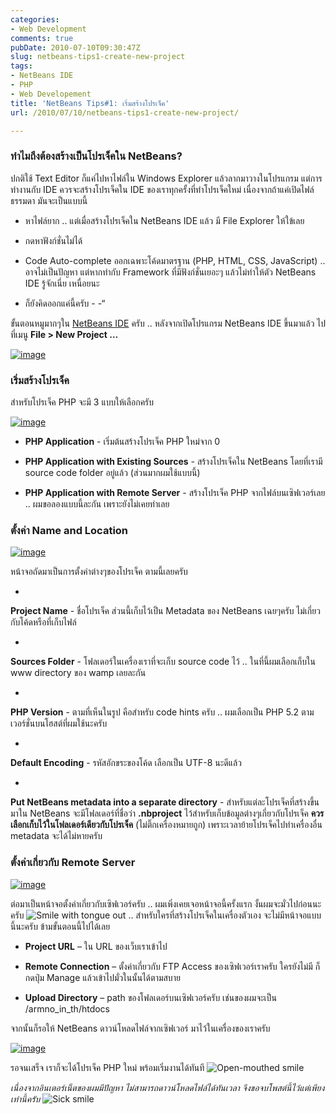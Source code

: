 ```yaml
---
categories:
- Web Development
comments: true
pubDate: 2010-07-10T09:30:47Z
slug: netbeans-tips1-create-new-project
tags:
- NetBeans IDE
- PHP
- Web Developement
title: 'NetBeans Tips#1: เริ่มสร้างโปรเจ็ค'
url: /2010/07/10/netbeans-tips1-create-new-project/

---
```


### ทำไมถึงต้องสร้างเป็นโปรเจ็คใน NetBeans?


ปกติใช้ Text Editor ก็แค่ไปหาไฟล์ใน Windows Explorer แล้วลากมาวางในโปรแกรม แต่การทำงานกับ IDE ควรจะสร้างโปรเจ็คใน IDE ของเราทุกครั้งที่ทำโปรเจ็คใหม่ เนื่องจากถ้าแค่เปิดไฟล์ธรรมดา มันจะเป็นแบบนี้




  * หาไฟล์ยาก .. แต่เมื่อสร้างโปรเจ็คใน NetBeans IDE แล้ว มี File Explorer ให้ใข้เลย


  * กดหาฟังก์ชั่นไม่ได้


  * Code Auto-complete ออกเฉพาะโค้ดมาตรฐาน (PHP, HTML, CSS, JavaScript) .. อาจไม่เป็นปัญหา แต่หากทำกับ Framework ที่มีฟังก์ชั่นเยอะๆ แล้วไม่ทำให้ตัว NetBeans IDE รู้จักเนี่ย เหนื่อยนะ


  * ก็ยังคิดออกแค่นี้ครับ - -“


ขั้นตอนหมูมากๆใน [NetBeans IDE](https://armno.in.th/content/netbeans-ide) ครับ .. หลังจากเปิดโปรแกรม NetBeans IDE ขึ้นมาแล้ว ไปที่เมนู **File > New Project …**

[![image](https://files.armno.in.th/uploads/2010/07/image_thumb.png)](https://files.armno.in.th/uploads/2010/07/image.png)




### เริ่มสร้างโปรเจ็ค


สำหรับโปรเจ็ค PHP จะมี 3 แบบให้เลือกครับ

[![image](https://files.armno.in.th/uploads/2010/07/image_thumb1.png)](https://files.armno.in.th/uploads/2010/07/image1.png)




  * **PHP Application** - เริ่มต้นสร้างโปรเจ็ค PHP ใหม่จาก 0


  * **PHP Application with Existing Sources** - สร้างโปรเจ็คใน NetBeans โดยที่เรามี source code folder อยู่แล้ว (ส่วนมากผมใช้แบบนี้)


  * **PHP Application with Remote Server** - สร้างโปรเจ็ค PHP จากไฟล์บนเซิฟเวอร์เลย .. ผมขอลองแบบนี้ละกัน เพราะยังไม่เคยทำเลย




### ตั้งค่า Name and Location


[![image](https://files.armno.in.th/uploads/2010/07/image_thumb2.png)](https://files.armno.in.th/uploads/2010/07/image2.png)

หน้าจอถัดมาเป็นการตั้งค่าต่างๆของโปรเจ็ค ตามนี้เลยครับ




  *


**Project Name** - ชื่อโปรเจ็ค ส่วนนี้เก็บไว้เป็น Metadata ของ NetBeans เฉยๆครับ ไม่เกี่ยวกับโค้ดหรือที่เก็บไฟล์



  *


**Sources Folder** - โฟลเดอร์ในเครื่องเราที่จะเก็บ source code ไว้ .. ในที่นี้ผมเลือกเก็บใน www directory ของ wamp เลยละกัน



  *


**PHP Version** - ตามที่เห็นในรูป คือสำหรับ code hints ครับ .. ผมเลือกเป็น PHP 5.2 ตามเวอร์ชั่นบนโฮสต์ที่ผมใช้นะครับ



  *


**Default Encoding** - รหัสอักขระของโค้ด เลือกเป็น UTF-8 นะดีแล้ว



  *


**Put NetBeans metadata into a separate directory** - สำหรับแต่ละโปรเจ็คที่สร้างขึ้นมาใน NetBeans จะมีโฟลเดอร์ที่ชื่อว่า **.nbproject** ไว้สำหรับเก็บข้อมูลต่างๆเกี่ยวกับโปรเจ็ค **ควรเลือกเก็บไว้ในโฟลเดอร์เดียวกับโปรเจ็ค** (ไม่ติ๊กเครื่องหมายถูก) เพราะเวลาย้ายโปรเจ็คไปทำเครื่องอื่น metadata จะได้ไม่หายครับ





### ตั้งค่าเกี่ยวกับ Remote Server


[![image](https://files.armno.in.th/uploads/2010/07/image_thumb3.png)](https://files.armno.in.th/uploads/2010/07/image3.png)

ต่อมาเป็นหน้าจอตั้งค่าเกี่ยวกับเซิฟเวอร์ครับ .. ผมเพิ่งเคยเจอหน้าจอนี้ครั้งแรก งั้นผมจะมั่วไปก่อนนะครับ ![Smile with tongue out](https://files.armno.in.th/uploads/2010/07/wlEmoticonsmilewithtongueout.png) .. สำหรับใครที่สร้างโปรเจ็คในเครื่องตัวเอง จะไม่มีหน้าจอแบบนี้นะครับ ข้ามขั้นตอนนี้ไปได้เลย




  * **Project URL** – ใน URL ของเว็บเราเข้าไป


  * **Remote Connection** – ตั้งค่าเกี่ยวกับ FTP Access ของเซิฟเวอร์เราครับ ใครยังไม่มี ก็กดปุ่ม Manage แล้วเข้าไปมั่วในนั้นได้ตามสบาย


  * **Upload Directory** – path ของโฟลเดอร์บนเซิฟเวอร์ครับ เช่นของผมจะเป็น /armno_in_th/htdocs


จากนั้นก็รอให้ NetBeans ดาวน์โหลดไฟล์จากเซิฟเวอร์ มาไว้ในเครื่องของเราครับ

[![image](https://files.armno.in.th/uploads/2010/07/image_thumb4.png)](https://files.armno.in.th/uploads/2010/07/image4.png)

รอจนเสร็จ เราก็จะได้โปรเจ็ค PHP ใหม่ พร้อมเริ่มงานได้ทันที ![Open-mouthed smile](https://files.armno.in.th/uploads/2010/07/wlEmoticonopenmouthedsmile.png)

_เนื่องจากอินเตอร์เน็ตของผมมีปัญหา ไม่สามารถดาวน์โหลดไฟล์ได้ทันเวลา จึงขอจบโพสต์นี้ไว้แต่เพียงเท่านี้ครับ_ ![Sick smile](https://files.armno.in.th/uploads/2010/07/wlEmoticonsicksmile.png)
